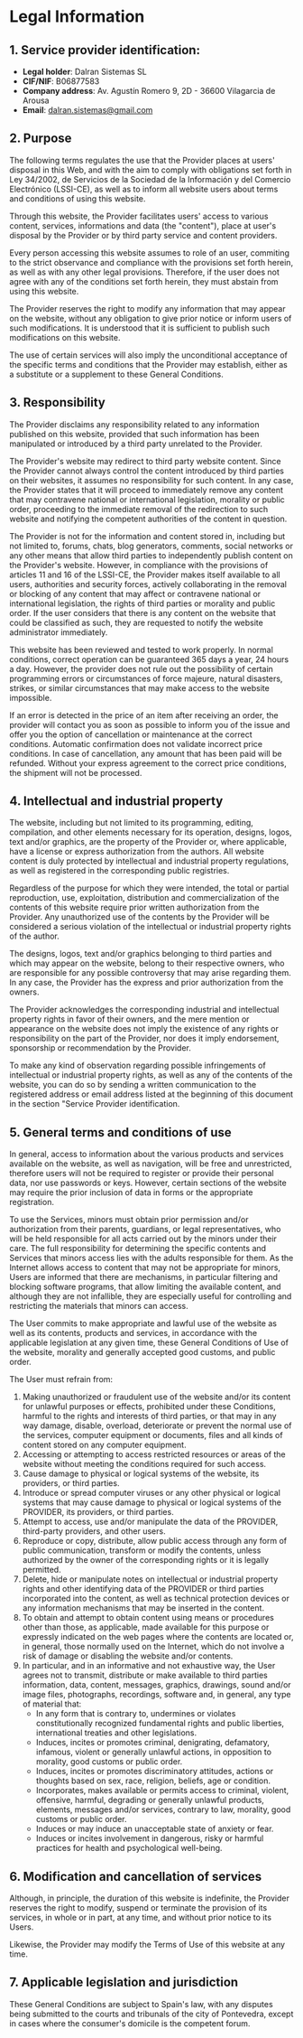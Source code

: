 # Legal Information

## 1. Service provider identification:

-   **Legal holder**: Dalran Sistemas SL
-   **CIF/NIF**: B06877583
-   **Company address**: Av. Agustín Romero 9, 2D - 36600 Vilagarcia de Arousa
-   **Email**: dalran.sistemas@gmail.com

## 2. Purpose

The following terms regulates the use that the Provider places at users' disposal in this Web, and with the aim to comply with obligations set forth in Ley 34/2002, de Servicios de la Sociedad de la Información y del Comercio Electrónico (LSSI-CE), as well as to inform all website users about terms and conditions of using this website.

Through this website, the Provider facilitates users' access to various content, services, informations and data (the "content"), place at user's disposal by the Provider or by third party service and content providers.

Every person accessing this website assumes to role of an user, commiting to the strict observance and compliance with the provisions set forth herein, as well as with any other legal provisions. Therefore, if the user does not agree with any of the conditions set forth herein, they must abstain from using this website.

The Provider reserves the right to modify any information that may appear on the website, without any obligation to give prior notice or inform users of such modifications. It is understood that it is sufficient to publish such modifications on this website.

The use of certain services will also imply the unconditional acceptance of the specific terms and conditions that the Provider may establish, either as a substitute or a supplement to these General Conditions.

## 3. Responsibility

The Provider disclaims any responsibility related to any information published on this website, provided that such information has been manipulated or introduced by a third party unrelated to the Provider.

The Provider's website may redirect to third party website content. Since the Provider cannot always control the content introduced by third parties on their websites, it assumes no responsibility for such content. In any case, the Provider states that it will proceed to immediately remove any content that may contravene national or international legislation, morality or public order, proceeding to the immediate removal of the redirection to such website and notifying the competent authorities of the content in question.

The Provider is not for the information and content stored in, including but not limited to, forums, chats, blog generators, comments, social networks or any other means that allow third parties to independently publish content on the Provider's website. However, in compliance with the provisions of articles 11 and 16 of the LSSI-CE, the Provider makes itself available to all users, authorities and security forces, actively collaborating in the removal or blocking of any content that may affect or contravene national or international legislation, the rights of third parties or morality and public order. If the user considers that there is any content on the website that could be classified as such, they are requested to notify the website administrator immediately.

This website has been reviewed and tested to work properly. In normal conditions, correct operation can be guaranteed 365 days a year, 24 hours a day. However, the provider does not rule out the possibility of certain programming errors or circumstances of force majeure, natural disasters, strikes, or similar circumstances that may make access to the website impossible.

If an error is detected in the price of an item after receiving an order, the provider will contact you as soon as possible to inform you of the issue and offer you the option of cancellation or maintenance at the correct conditions. Automatic confirmation does not validate incorrect price conditions. In case of cancellation, any amount that has been paid will be refunded. Without your express agreement to the correct price conditions, the shipment will not be processed.

## 4. Intellectual and industrial property

The website, including but not limited to its programming, editing, compilation, and other elements necessary for its operation, designs, logos, text and/or graphics, are the property of the Provider or, where applicable, have a license or express authorization from the authors. All website content is duly protected by intellectual and industrial property regulations, as well as registered in the corresponding public registries.

Regardless of the purpose for which they were intended, the total or partial reproduction, use, exploitation, distribution and commercialization of the contents of this website require prior written authorization from the Provider. Any unauthorized use of the contents by the Provider will be considered a serious violation of the intellectual or industrial property rights of the author.

The designs, logos, text and/or graphics belonging to third parties and which may appear on the website, belong to their respective owners, who are responsible for any possible controversy that may arise regarding them. In any case, the Provider has the express and prior authorization from the owners.

The Provider acknowledges the corresponding industrial and intellectual property rights in favor of their owners, and the mere mention or appearance on the website does not imply the existence of any rights or responsibility on the part of the Provider, nor does it imply endorsement, sponsorship or recommendation by the Provider.

To make any kind of observation regarding possible infringements of intellectual or industrial property rights, as well as any of the contents of the website, you can do so by sending a written communication to the registered address or email address listed at the beginning of this document in the section "Service Provider identification.

## 5. General terms and conditions of use

In general, access to information about the various products and services available on the website, as well as navigation, will be free and unrestricted, therefore users will not be required to register or provide their personal data, nor use passwords or keys. However, certain sections of the website may require the prior inclusion of data in forms or the appropriate registration.

To use the Services, minors must obtain prior permission and/or authorization from their parents, guardians, or legal representatives, who will be held responsible for all acts carried out by the minors under their care. The full responsibility for determining the specific contents and Services that minors access lies with the adults responsible for them. As the Internet allows access to content that may not be appropriate for minors, Users are informed that there are mechanisms, in particular filtering and blocking software programs, that allow limiting the available content, and although they are not infallible, they are especially useful for controlling and restricting the materials that minors can access.

The User commits to make appropriate and lawful use of the website as well as its contents, products and services, in accordance with the applicable legislation at any given time, these General Conditions of Use of the website, morality and generally accepted good customs, and public order.

The User must refrain from:

1. Making unauthorized or fraudulent use of the website and/or its content for unlawful purposes or effects, prohibited under these Conditions, harmful to the rights and interests of third parties, or that may in any way damage, disable, overload, deteriorate or prevent the normal use of the services, computer equipment or documents, files and all kinds of content stored on any computer equipment.
2. Accessing or attempting to access restricted resources or areas of the website without meeting the conditions required for such access.
3. Cause damage to physical or logical systems of the website, its providers, or third parties.
4. Introduce or spread computer viruses or any other physical or logical systems that may cause damage to physical or logical systems of the PROVIDER, its providers, or third parties.
5. Attempt to access, use and/or manipulate the data of the PROVIDER, third-party providers, and other users.
6. Reproduce or copy, distribute, allow public access through any form of public communication, transform or modify the contents, unless authorized by the owner of the corresponding rights or it is legally permitted.
7. Delete, hide or manipulate notes on intellectual or industrial property rights and other identifying data of the PROVIDER or third parties incorporated into the content, as well as technical protection devices or any information mechanisms that may be inserted in the content.
8. To obtain and attempt to obtain content using means or procedures other than those, as applicable, made available for this purpose or expressly indicated on the web pages where the contents are located or, in general, those normally used on the Internet, which do not involve a risk of damage or disabling the website and/or contents.
9. In particular, and in an informative and not exhaustive way, the User agrees not to transmit, distribute or make available to third parties information, data, content, messages, graphics, drawings, sound and/or image files, photographs, recordings, software and, in general, any type of material that:
    - In any form that is contrary to, undermines or violates constitutionally recognized fundamental rights and public liberties, international treaties and other legislations.
    - Induces, incites or promotes criminal, denigrating, defamatory, infamous, violent or generally unlawful actions, in opposition to morality, good customs or public order.
    - Induces, incites or promotes discriminatory attitudes, actions or thoughts based on sex, race, religion, beliefs, age or condition.
    - Incorporates, makes available or permits access to criminal, violent, offensive, harmful, degrading or generally unlawful products, elements, messages and/or services, contrary to law, morality, good customs or public order.
    - Induces or may induce an unacceptable state of anxiety or fear.
    - Induces or incites involvement in dangerous, risky or harmful practices for health and psychological well-being.

## 6. Modification and cancellation of services

Although, in principle, the duration of this website is indefinite, the Provider reserves the right to modify, suspend or terminate the provision of its services, in whole or in part, at any time, and without prior notice to its Users.

Likewise, the Provider may modify the Terms of Use of this website at any time.

## 7. Applicable legislation and jurisdiction

These General Conditions are subject to Spain's law, with any disputes being submitted to the courts and tribunals of the city of Pontevedra, except in cases where the consumer's domicile is the competent forum.
